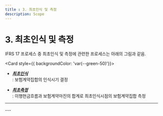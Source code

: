 ```yaml
---
title : 3. 최초인식 및 측정
description: Scope
---
```



# 3. 최초인식 및 측정

IFRS 17 프로세스 중 최초인식 및 측정에 관련한 프로세스는 아래의 그림과 같음.

<Card  style={{ backgroundColor: 'var(--green-50)'}}>
* [_**최초인식**_](/ifrs/03/3-1#)\
  : 보험계약집합의 인식시기 결정 &#x20;

* [_**최초측정**_](ifrs/03/3-2#)\
  : 이행현금흐름과 보험계약마진의 합계로 최초인식시점의 보험계약집합 측정&#x20;
</Card>

---
<CenterImg src="/ifrs/pic3-1.png" width={700} caption="[최초인식 및 측정 프로세스]"/>
---
